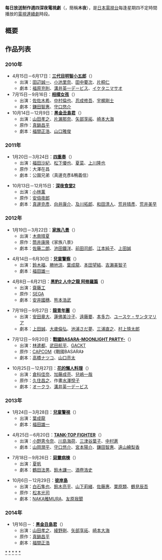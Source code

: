 {{unreferenced|time=2018-08-06T08:00:43+00:00}}
{{noteTA
|G1=JP}}
'''每日放送制作週四深夜電視劇'''（{{lang-ja|毎日放送制作木曜深夜ドラマ}}，簡稱'''木夜'''），是[[日本電視台|日本電視台]]每逢星期四不定時間播放的[[電視連續劇|電視連續劇]]時段。

== 概要 ==
{{expand section}}

==作品列表 ==
=== 2010年 ===
*4月15日－6月17日：'''[[三代目明智小五郎|三代目明智小五郎]]'''（{{lang|ja|三代目明智小五郎〜今日も明智が殺される〜}}）
**出演：[[田辺誠一|田辺誠一]]、[[小池里奈|小池里奈]]、[[田中要次|田中要次]]、[[片桐仁|片桐仁]]
**劇本：[[福原充則|福原充則]]、[[溝井英一デービス|溝井英一デービス]]、[[イケタニマサオ|イケタニマサオ]]
*7月15日－9月16日：'''[[相撲女孩|相撲女孩]]'''（{{lang|ja|土俵ガール!}}）
**出演：[[佐佐木希|佐佐木希]]、[[中村倫也|中村倫也]]、[[忍成修吾|忍成修吾]]、[[宇梶剛士|宇梶剛士]]
**劇本：[[鎌田智惠|鎌田智惠]]、[[守口悠介|守口悠介]]
*10月14日－12月9日：'''[[黑金丑島君|黑金丑島君]]'''（{{lang|ja|闇金ウシジマくん}}）
**出演：[[山田孝之|山田孝之]]、[[片瀨那奈|片瀨那奈]]、[[矢部享祏|矢部享祏]]、[[崎本大海|崎本大海]]
**原作：[[真鍋昌平|真鍋昌平]]
**劇本：[[福間正浩|福間正浩]]、[[山口雅俊|山口雅俊]]

=== 2011年 ===
*1月20日－3月24日：'''[[四重奏_(日本電視劇)|四重奏]]'''（{{lang|ja|カルテット}}）
**出演：[[福田沙紀|福田沙紀]]、[[松下優也|松下優也]]、[[夏菜|夏菜]]、[[上川隆也|上川隆也]]
**原作：大澤在昌
**劇本：公園兄弟（真邊克彥&鴨義信）

*10月13日－12月15日：'''[[深夜食堂|深夜食堂2]]'''
**出演：[[小林薰|小林薰]]
**原作：[[安倍夜郎|安倍夜郎]]
**劇本：[[真邊克彥|真邊克彥]]、[[向井康介|向井康介]]、[[及川拓郎|及川拓郎]]、[[和田清人|和田清人]]、[[荒井晴彥|荒井晴彥]]、[[荒井美早|荒井美早]]

=== 2012年 ===
*1月19日－3月22日：'''[[家族八景|家族八景]]'''（{{lang|ja|家族八景 Nanase,Telepathy Girl's Ballad}}）
**出演：[[木南晴夏|木南晴夏]]
**原作：[[筒井康隆|筒井康隆]]《家族八景》
**劇本：[[佐藤二朗|佐藤二朗]]、[[池田鐵洋|池田鐵洋]]、[[前田司郎|前田司郎]]、[[江本純子|江本純子]]、[[上田誠|上田誠]]

*4月14日－6月30日：'''[[兒童警察|兒童警察]]'''（{{lang|ja|コドモ警察}}）
**出演：[[鈴木福|鈴木福]]、[[勝地涼|勝地涼]]、[[葉成龍|葉成龍]]、[[本田望結|本田望結]]、[[吉瀨美智子|吉瀨美智子]]
**劇本：[[福田雄一|福田雄一]]

*4月8日－6月21日：'''[[黑豹2_人中之龍_阿修羅篇|黑豹2 人中之龍 阿修羅篇]]'''（{{lang|ja|クロヒョウ2 龍が如く 阿修羅編}}）
**出演：[[齋藤工|齋藤工]]
**原作：[[SEGA|SEGA]]
**劇本：[[安井國穗|安井國穗]]、[[熊本浩武|熊本浩武]]

*7月19日－9月27日：'''[[龍青年團|龍青年團]]'''（{{lang|ja|ドラゴン青年団}}）
**出演：[[安田章大|安田章大]]、[[蓮佛美沙子|蓮佛美沙子]]、[[遠藤要|遠藤要]]、[[本多力|本多力]]、[[ユースケ・サンタマリア|ユースケ・サンタマリア]]
**劇本：[[上田誠|上田誠]]、[[大歲倫弘|大歲倫弘]]、[[池浦さだ夢|池浦さだ夢]]、[[三浦直之|三浦直之]]、[[村上慎太郎|村上慎太郎]]

*7月12日－9月20日：'''[[戰國BASARA|戰國BASARA-MOONLIGHT PARTY-]]'''（{{lang|ja|戦国BASARA -MOONLIGHT PARTY-}}）
**出演：[[林遣都|林遣都]]、[[武田航平|武田航平]]、[[GACKT|GACKT]]
**原作：[[CAPCOM|CAPCOM]]《戰國BASARA》
**劇本：[[高橋ナツコ|高橋ナツコ]]、[[山口亮太|山口亮太]]

*10月25日－12月27日：'''[[花的懶人料理|花的懶人料理]]'''（{{lang|ja|花のズボラ飯}}）
**出演：[[倉科佳奈|倉科佳奈]]、[[加藤成亮|加藤成亮]]、[[兒嶋一哉|兒嶋一哉]]
**原作：[[久住昌之|久住昌之]]、作畫[[水澤悅子|水澤悅子]]
**劇本：[[オークラ|オークラ]]、[[溝井英一デービス|溝井英一デービス]]

=== 2013年 ===
*1月24日－3月28日：'''[[兒童警視|兒童警視]]'''（{{lang|ja|コドモ警視}}）
**出演：[[葉成龍|葉成龍]]
**劇本：[[福田雄一|福田雄一]]

*4月25日－6月20日：'''[[TANK-TOP_FIGHTER|TANK-TOP FIGHTER]]'''（{{lang|ja|タンクトップファイター}}）
**出演：[[小野恵令奈|小野恵令奈]]、[[川島海荷|川島海荷]]、[[三津谷葉子|三津谷葉子]]、[[中村蒼|中村蒼]]
**劇本：[[山岡潤平|山岡潤平]]、[[守口悠介|守口悠介]]、[[宮本陽介|宮本陽介]]、[[鎌田智惠|鎌田智惠]]、[[遠山繪梨香|遠山繪梨香]]

*7月18日－9月26日：'''[[惡靈病棟|惡靈病棟]]'''（{{lang|ja|悪霊病棟}}）
**出演：[[夏帆|夏帆]]
**劇本：[[鶴田法男|鶴田法男]]、[[鈴木謙一|鈴木謙一]]、[[酒卷浩史|酒卷浩史]]

*10月6日－12月29日：'''[[彼岸島|彼岸島]]'''
**出演：[[白石隼也|白石隼也]]、[[鈴木亮平|鈴木亮平]]、[[山下莉緒|山下莉緒]]、[[佐藤惠|佐藤惠]]、[[栗原類|栗原類]]、[[鶴見辰吾|鶴見辰吾]]
**原作：[[松本光司|松本光司]]
**劇本：[[NAKA雅MURA|NAKA雅MURA]]、[[友原我聞|友原我聞]]

=== 2014年 ===
*1月16日－：'''[[黑金丑島君|黑金丑島君]]'''（{{lang|ja|闇金ウシジマくん Season2}}）
**出演：[[山田孝之|山田孝之]]、[[綾野剛|綾野剛]]、[[矢部享祏|矢部享祏]]、[[崎本大海|崎本大海]]
**原作：[[真鍋昌平|真鍋昌平]]
**劇本：[[福間正浩|福間正浩]]

{{每日放送製作週四深夜電視劇}}
{{TBS電視劇集}}

[[Category:每日放送制作週四深夜電視劇|*]]
[[Category:TBS深夜劇集|*]]
[[Category:每日放送深夜劇集|*]]
[[Category:日本電視台電視劇列表|*]]
[[Category:日本電視劇播放時段|*]]